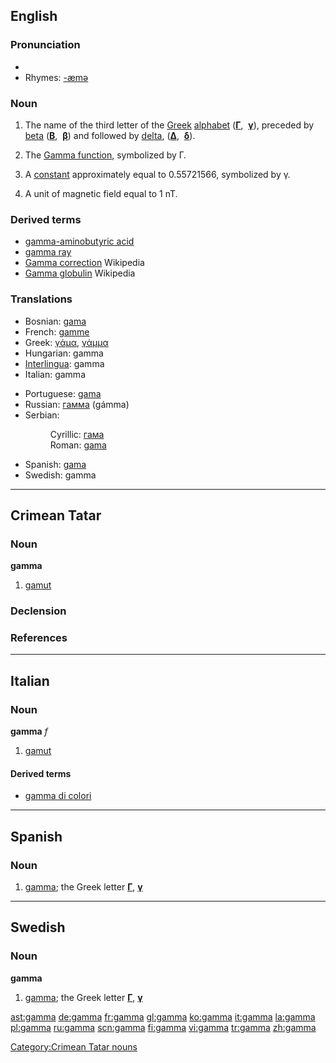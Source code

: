 {{letter_disp2|beta|[[image:Greek_uc_gamma.png|33px]][[image:Greek_lc_gamma.png|28px]] |delta|γάμα|Γ|γ}}
==English==

===Pronunciation===
* {{IPA|/gæmə/}}
* Rhymes: [[Rhymes:English:-æmə|-æmə]]

===Noun===
{{en-noun}}

# The name of the third letter of the [[Greek]] [[alphabet]] ('''[[Γ]]''', &nbsp;'''[[γ]]'''), preceded by [[beta]] ('''[[Β]]''', &nbsp;'''[[β]]''') and followed by [[delta]], ('''[[Δ]]''', &nbsp;'''[[δ]]''').
# {{context|mathematics}} The [[w:Gamma function|Gamma function]], symbolized by Γ.
# {{context|mathematics}} A [[constant]] approximately equal to 0.55721566, symbolized by γ.
# {{context|physics}} A unit of magnetic field equal to 1 nT.

===Derived terms===
* [[gamma-aminobutyric acid]]
* [[gamma ray]]
* [[w:Gamma correction|Gamma correction]] Wikipedia
* [[w:Gamma globulin|Gamma globulin]] Wikipedia

===Translations===
{{rfc-level|Translations at L3+ (AutoFormat would have corrected level of Derived terms)}}
{{top}}
*Bosnian: [[gama]]
*French: [[gamme]] {{f}}
*Greek: [[γάμα]], [[γάμμα]] {{n}}
*Hungarian: gamma
*[[Interlingua]]: gamma
*Italian: gamma
{{mid}}
*Portuguese: [[gama]] {{m}}
*Russian: [[гамма]] (gámma) {{f}}
*Serbian:
*:Cyrillic: [[гама]]
*:Roman: [[gama]]
*Spanish: [[gama]] {{f}}
*Swedish: gamma
{{bottom}}

----

==Crimean Tatar==

===Noun===
'''gamma'''

# [[gamut]]

===Declension===
{{crh-latin-noun|nıñ|ğa|nı|da|dan}}

===References===
{{R:Useinov-Mireev 2002}}

[[Category:Crimean Tatar nouns]]

----

==Italian==

===Noun===
'''gamma''' ''f''

# [[gamut]]

====Derived terms====
*[[gamma di colori]]<!-- only if it's a set-phrase -->

----

==Spanish==

===Noun===
{{es-noun-f}}

# [[gamma]]; the Greek letter '''[[Γ]]''', '''[[γ]]'''

----

==Swedish==

===Noun===
'''gamma'''

# [[gamma]]; the Greek letter '''[[Γ]]''', '''[[γ]]'''

[[ast:gamma]]
[[de:gamma]]
[[fr:gamma]]
[[gl:gamma]]
[[ko:gamma]]
[[it:gamma]]
[[la:gamma]]
[[pl:gamma]]
[[ru:gamma]]
[[scn:gamma]]
[[fi:gamma]]
[[vi:gamma]]
[[tr:gamma]]
[[zh:gamma]]